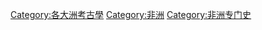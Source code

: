 {{Commonscat|Archaeology of Africa}}

[[Category:各大洲考古學|Category:各大洲考古學]]
[[Category:非洲|Category:非洲]]
[[Category:非洲专门史|Category:非洲专门史]]